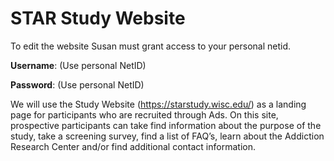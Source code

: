 # STAR Study Website {#sec-website}

To edit the website Susan must grant access to your personal netid.

**Username**: (Use personal NetID)

**Password**: (Use personal NetID)

We will use the Study Website (<https://starstudy.wisc.edu/>) as a
landing page for participants who are recruited through Ads. On this
site, prospective participants can take find information about the
purpose of the study, take a screening survey, find a list of FAQ's,
learn about the Addiction Research Center and/or find additional contact
information.